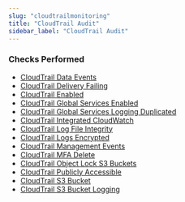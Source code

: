 ```yaml
---
slug: "cloudtrailmonitoring"
title: "CloudTrail Audit"
sidebar_label: "CloudTrail Audit"
---
```


### Checks Performed

- [CloudTrail Data Events](cloudtrailmonitoring/rules/cloudtrail_data_events)
- [CloudTrail Delivery Failing](cloudtrailmonitoring/rules/cloudtrail_delivery_failing)
- [CloudTrail Enabled](cloudtrailmonitoring/rules/cloudtrail_enabled)
- [CloudTrail Global Services Enabled](cloudtrailmonitoring/rules/cloudtrail_global_services_enabled)
- [CloudTrail Global Services Logging Duplicated](cloudtrailmonitoring/rules/cloudtrail_global_services_logging_duplicated)
- [CloudTrail Integrated CloudWatch](cloudtrailmonitoring/rules/cloudtrail_integrated_cloudwatch)
- [CloudTrail Log File Integrity](cloudtrailmonitoring/rules/cloudtrail_log_file_integrity)
- [CloudTrail Logs Encrypted](cloudtrailmonitoring/rules/cloudtrail_logs_encrypted)
- [CloudTrail Management Events](cloudtrailmonitoring/rules/cloudtrail_management_events)
- [CloudTrail MFA Delete](cloudtrailmonitoring/rules/cloudtrail_mfa_delete)
- [CloudTrail Object Lock S3 Buckets](cloudtrailmonitoring/rules/cloudtrail_object_lock_s3_buckets)
- [CloudTrail Publicly Accessible](cloudtrailmonitoring/rules/cloudtrail_publicly_accessible)
- [CloudTrail S3 Bucket](cloudtrailmonitoring/rules/cloudtrail_s3_bucket)
- [CloudTrail S3 Bucket Logging](cloudtrailmonitoring/rules/cloudtrail_s3_bucket_logging)
